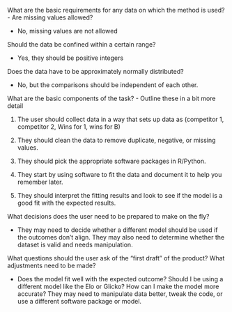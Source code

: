 What are the basic requirements for any data on which the method is used? - Are missing values allowed?

-   No, missing values are not allowed

Should the data be confined within a certain range?

-   Yes, they should be positive integers

Does the data have to be approximately normally distributed?

-   No, but the comparisons should be independent of each other.

What are the basic components of the task? - Outline these in a bit more detail

1.  The user should collect data in a way that sets up data as (competitor 1, competitor 2, Wins for 1, wins for B)

2.  They should clean the data to remove duplicate, negative, or missing values.

3.  They should pick the appropriate software packages in R/Python.

4.  They start by using software to fit the data and document it to help you remember later.

5.  They should interpret the fitting results and look to see if the model is a good fit with the expected results.

What decisions does the user need to be prepared to make on the fly?

-   They may need to decide whether a different model should be used if the outcomes don’t align. They may also need to determine whether the dataset is valid and needs manipulation.

What questions should the user ask of the "first draft" of the product? What adjustments need to be made?

-   Does the model fit well with the expected outcome? Should I be using a different model like the Elo or Glicko? How can I make the model more accurate? They may need to manipulate data better, tweak the code, or use a different software package or model.
